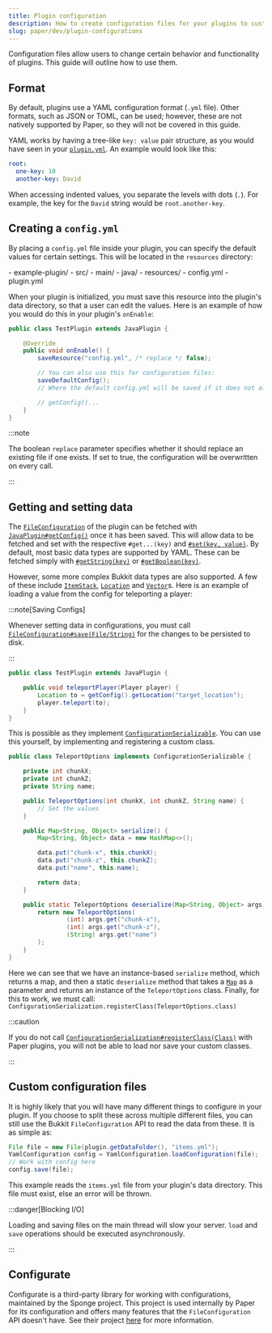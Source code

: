 ```yaml
---
title: Plugin configuration
description: How to create configuration files for your plugins to customize behavior.
slug: paper/dev/plugin-configurations
---
```



Configuration files allow users to change certain behavior and functionality of plugins. This guide will outline how to use them.

## Format

By default, plugins use a YAML configuration format (`.yml` file). Other formats, such as JSON or TOML, can be used;
however, these are not natively supported by Paper, so they will not be covered in this guide.

YAML works by having a tree-like `key: value` pair structure, as you would have seen in your [`plugin.yml`](/paper/dev/plugin-yml).
An example would look like this:

```yaml
root:
  one-key: 10
  another-key: David
```

When accessing indented values, you separate the levels with dots (`.`). For example, the key for the `David` string would be `root.another-key`.

## Creating a `config.yml`

By placing a `config.yml` file inside your plugin, you can specify the default values for certain settings.
This will be located in the `resources` directory:

<FileTree>
  - example-plugin/
    - src/
      - main/
        - java/
        - resources/
          - config.yml
          - plugin.yml
</FileTree>

When your plugin is initialized, you must save this resource into the plugin's data directory, so that a user can edit the values.
Here is an example of how you would do this in your plugin's `onEnable`:

```java title="TestPlugin.java"
public class TestPlugin extends JavaPlugin {

    @Override
    public void onEnable() {
        saveResource("config.yml", /* replace */ false);

        // You can also use this for configuration files:
        saveDefaultConfig();
        // Where the default config.yml will be saved if it does not already exist

        // getConfig()...
    }
}
```

:::note

The boolean `replace` parameter specifies whether it should replace an existing file if one exists.
If set to true, the configuration will be overwritten on every call.

:::

## Getting and setting data

The [`FileConfiguration`](jd:paper:org.bukkit.configuration.file.FileConfiguration) of the plugin can be fetched with
[`JavaPlugin#getConfig()`](jd:paper:org.bukkit.plugin.java.JavaPlugin#getConfig()) once it has been saved.
This will allow data to be fetched and set with the respective `#get...(key)` and
[`#set(key, value)`](jd:paper:org.bukkit.configuration.ConfigurationSection#set(java.lang.String,java.lang.Object)).
By default, most basic data types are supported by YAML. These can be fetched simply with
[`#getString(key)`](jd:paper:org.bukkit.configuration.ConfigurationSection#getString(java.lang.String)) or
[`#getBoolean(key)`](jd:paper:org.bukkit.configuration.ConfigurationSection#getBoolean(java.lang.String)).

However, some more complex Bukkit data types are also supported. A few of these include
[`ItemStack`](jd:paper:org.bukkit.inventory.ItemStack),
[`Location`](jd:paper:org.bukkit.Location) and [`Vector`](jd:paper:org.bukkit.util.Vector)s.
Here is an example of loading a value from the config for teleporting a player:

:::note[Saving Configs]

Whenever setting data in configurations, you must call
[`FileConfiguration#save(File/String)`](jd:paper:org.bukkit.configuration.file.FileConfiguration#save(java.io.File))
for the changes to be persisted to disk.

:::

```java title="TestPlugin.java"
public class TestPlugin extends JavaPlugin {

    public void teleportPlayer(Player player) {
        Location to = getConfig().getLocation("target_location");
        player.teleport(to);
    }
}
```

This is possible as they implement [`ConfigurationSerializable`](jd:paper:org.bukkit.configuration.serialization.ConfigurationSerializable).
You can use this yourself, by implementing and registering a custom class.

```java title="TeleportOptions.java"
public class TeleportOptions implements ConfigurationSerializable {

    private int chunkX;
    private int chunkZ;
    private String name;

    public TeleportOptions(int chunkX, int chunkZ, String name) {
        // Set the values
    }

    public Map<String, Object> serialize() {
        Map<String, Object> data = new HashMap<>();

        data.put("chunk-x", this.chunkX);
        data.put("chunk-z", this.chunkZ);
        data.put("name", this.name);

        return data;
    }

    public static TeleportOptions deserialize(Map<String, Object> args) {
        return new TeleportOptions(
                (int) args.get("chunk-x"),
                (int) args.get("chunk-z"),
                (String) args.get("name")
        );
    }
}
```

Here we can see that we have an instance-based `serialize` method, which returns a map, and then a static `deserialize`
method that takes a [`Map`](jd:java:java.util.Map) as a parameter and returns an instance
of the `TeleportOptions` class. Finally, for this to work, we must call:
`ConfigurationSerialization.registerClass(TeleportOptions.class)`

:::caution

If you do not call [`ConfigurationSerialization#registerClass(Class)`](jd:paper:org.bukkit.configuration.serialization.ConfigurationSerialization#registerClass(java.lang.Class))
with Paper plugins, you will not be able to load nor save your custom classes.

:::

## Custom configuration files

It is highly likely that you will have many different things to configure in your plugin. If you choose to split these
across multiple different files, you can still use the Bukkit `FileConfiguration` API to read the data from these.
It is as simple as:

```java
File file = new File(plugin.getDataFolder(), "items.yml");
YamlConfiguration config = YamlConfiguration.loadConfiguration(file);
// Work with config here
config.save(file);
```

This example reads the `items.yml` file from your plugin's data directory. This file must exist, else an error will be thrown.

:::danger[Blocking I/O]

Loading and saving files on the main thread will slow your server. `load` and `save` operations should be executed asynchronously.

:::

## Configurate

Configurate is a third-party library for working with configurations, maintained by the Sponge project. This project is
used internally by Paper for its configuration and offers many features that the `FileConfiguration` API doesn't have. See their project
[here](https://github.com/SpongePowered/Configurate) for more information.
